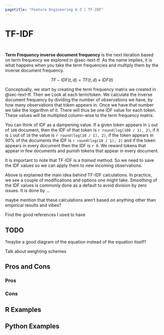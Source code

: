 ```yaml
---
pagetitle: "Feature Engineering A-Z | TF-IDF"
---
```


# TF-IDF {#sec-text-tfidf}

::: {style="visibility: hidden; height: 0px;"}
## TF-IDF
:::

**Term Frequency inverse document frequency** is the next iteration based on term frequency we explored in @sec-text-tf. As the name implies, it is what happens when you take the term frequencies and multiply them by the inverse document frequency. 

$$
TF-IDF(t, d) = TF(t, d) \times IDF(t)
$$

Conceptually, we start by creating the term frequency matrix we created in @sec-text-tf. Then we Look at each term/token. We calculate the inverse document frequency by dividing the number of observations we have, by how many observations that token appears in. Once we have that number we take the logarithm of it. There will thus be one IDF value for each token. These values will be multiplied column-wise to the term frequency matrix.

You can think of IDF as a dampening value. If a given token appears in `1` out of `100` document, then the IDF of that token is `r round(log(100 / 1), 2)`, if it is `1` out of `10` the value is `r round(log(10 / 1), 2)`, if the token appears in 90% of the documents the IDF is `r round(log(10 / 1), 2)` and if the token appears in every document then the IDF is `r 0`. We reward tokens that appear in few documents and punish tokens that appear in every document.

It is important to note that TF-IDF is a *trained* method. So we need to save the IDF values so we can apply them to new incoming observations.

Above is explained the main idea behind TF-IDF calculations. In practice, we see a couple of modifications and options one might take. Smoothing of the IDF values is commonly done as a default to avoid division by zero issues. It is done by ...

maybe mention that these calculations aren't based on anything other than empirical results and vibes?

Find the good references I used to have

::: {.callout-caution}
# TODO

?maybe a good diagram of the equation instead of the equation itself?
:::

Talk about weighting schemes

## Pros and Cons

### Pros

### Cons

## R Examples

## Python Examples

